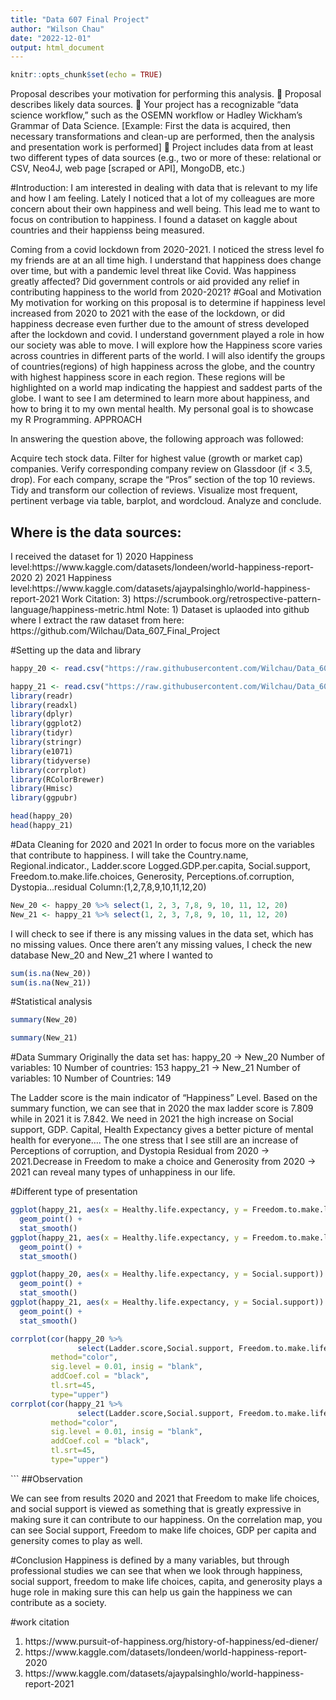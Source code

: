 ```yaml
---
title: "Data 607 Final Project"
author: "Wilson Chau"
date: "2022-12-01"
output: html_document
---
```


```r
knitr::opts_chunk$set(echo = TRUE)
```


Proposal describes your motivation for performing this analysis.
 Proposal describes likely data sources.
 Your project has a recognizable “data science workflow,” such as the OSEMN workflow or Hadley Wickham’s Grammar
of Data Science. [Example: First the data is acquired, then necessary transformations and clean-up are performed, then
the analysis and presentation work is performed]
 Project includes data from at least two different types of data sources (e.g., two or more of these: relational or CSV,
Neo4J, web page [scraped or API], MongoDB, etc.)

#Introduction:
I am interested in dealing with data that is relevant to my life and how I am feeling. Lately I noticed that a lot of my colleagues are more concern about their own happiness and well being. This lead me to want to focus on contribution to happiness. I found a dataset on kaggle about countries and their happienss being measured.

Coming from a covid lockdown from 2020-2021. I noticed the stress level fo my friends are at an all time high. I understand that happiness does change over time, but with a pandemic level threat like Covid. Was happiness greatly affected? Did government controls or aid provided any relief in contributing happiness to the world from 2020-2021?
#Goal and Motivation
My motivation for working on this proposal is to determine if happiness level increased from 2020 to 2021 with the ease of the lockdown, or did happiness decrease even further due to the amount of stress developed after the lockdown and covid. I understand government played a role in how our society was able to move. I  will explore how the Happiness score varies across countries in different parts of the world. I will also identify the groups of countries(regions) of high happiness across the globe, and the country with highest happiness score in each region. These regions will be highlighted on a world map indicating the happiest and saddest parts of the globe. I want to see I am determined to learn more about happiness, and how to bring it to my own mental health. My personal goal is to showcase my R Programming.
APPROACH

In answering the question above, the following approach was followed:

Acquire tech stock data.
Filter for highest value (growth or market cap) companies.
Verify corresponding company review on Glassdoor (if < 3.5, drop).
For each company, scrape the “Pros” section of the top 10 reviews.
Tidy and transform our collection of reviews.
Visualize most frequent, pertinent verbage via table, barplot, and wordcloud.
Analyze and conclude.

## Where is the data sources:
I received the dataset for 
1) 2020 Happiness level:https://www.kaggle.com/datasets/londeen/world-happiness-report-2020
2) 2021 Happiness level:https://www.kaggle.com/datasets/ajaypalsinghlo/world-happiness-report-2021
Work Citation: 
3) https://scrumbook.org/retrospective-pattern-language/happiness-metric.html
Note:
1) Dataset is uplaoded into github where I extract the raw dataset from here:
https://github.com/Wilchau/Data_607_Final_Project


#Setting up the data and library
```r
happy_20 <- read.csv("https://raw.githubusercontent.com/Wilchau/Data_607_Final_Project/main/world_happiness_report_2020.csv", header=TRUE)

happy_21 <- read.csv("https://raw.githubusercontent.com/Wilchau/Data_607_Final_Project/main/world_happiness_report_2021.csv", header=TRUE)
library(readr)
library(readxl)
library(dplyr)
library(ggplot2)
library(tidyr)
library(stringr)
library(e1071)
library(tidyverse)
library(corrplot)
library(RColorBrewer)
library(Hmisc)
library(ggpubr)
```

```r
head(happy_20)
head(happy_21)
```
#Data Cleaning for 2020 and 2021
In order to focus more on the variables that contribute to happiness. I will take the Country.name, Regional.indicator., Ladder.score Logged.GDP.per.capita, Social.support, Freedom.to.make.life.choices, Generosity, Perceptions.of.corruption, Dystopia...residual
Column:(1,2,7,8,9,10,11,12,20)
```r

New_20 <- happy_20 %>% select(1, 2, 3, 7,8, 9, 10, 11, 12, 20)
New_21 <- happy_21 %>% select(1, 2, 3, 7,8, 9, 10, 11, 12, 20)
```
I will check to see if there is any missing values in the data set, which has no missing values. Once there aren't any missing values, I check the new database New_20 and New_21 where I wanted to 

```r
sum(is.na(New_20))
sum(is.na(New_21))
```
#Statistical analysis 

```r
summary(New_20)
```
```r
summary(New_21)
```
#Data Summary
Originally the data set has:
happy_20 -> New_20
Number of variables: 10
Number of countries: 153
happy_21 -> New_21
Number of variables: 10
Number of Countries: 149

The Ladder score is the main indicator of "Happiness" Level. Based on the summary function, we can see that in 2020 the max ladder score is 7.809 while in 2021 it is 7.842. 
We need in 2021 the high increase on Social support, GDP. Capital, Health Expectancy gives a better picture of mental health for everyone....
The one stress that I see still are an increase of Perceptions of corruption, and Dystopia Residual from 2020 -> 2021.Decrease in Freedom to make a choice and Generosity from 2020 -> 2021 can reveal many types of unhappiness in our life. 

#Different type of presentation

```r
ggplot(happy_21, aes(x = Healthy.life.expectancy, y = Freedom.to.make.life.choices)) +
  geom_point() +
  stat_smooth()
ggplot(happy_21, aes(x = Healthy.life.expectancy, y = Freedom.to.make.life.choices)) +
  geom_point() +
  stat_smooth()
```

```r
ggplot(happy_20, aes(x = Healthy.life.expectancy, y = Social.support)) +
  geom_point() +
  stat_smooth()
ggplot(happy_21, aes(x = Healthy.life.expectancy, y = Social.support)) +
  geom_point() +
  stat_smooth()
```
```r
corrplot(cor(happy_20 %>% 
               select(Ladder.score,Social.support, Freedom.to.make.life.choices,Logged.GDP.per.capita, Generosity)), 
         method="color",  
         sig.level = 0.01, insig = "blank",
         addCoef.col = "black", 
         tl.srt=45, 
         type="upper")
corrplot(cor(happy_21 %>% 
               select(Ladder.score,Social.support, Freedom.to.make.life.choices,Logged.GDP.per.capita, Generosity)), 
         method="color",  
         sig.level = 0.01, insig = "blank",
         addCoef.col = "black", 
         tl.srt=45, 
         type="upper")
```
```
##Observation

We can see from results 2020 and 2021 that Freedom to make life choices, and social support is viewed as something that is greatly expressive in making sure it can contribute to our happiness. On the correlation map, you can see Social support, Freedom to make life choices, GDP per capita and genersity comes to play as well.

#Conclusion 
Happiness is defined by a many variables, but through professional studies we can see that when we look through happiness, social support, freedom to make life choices, capita, and generosity plays a huge role in making sure this can help us gain the happiness we can contribute as a society. 

#work citation

1) https://www.pursuit-of-happiness.org/history-of-happiness/ed-diener/
2) https://www.kaggle.com/datasets/londeen/world-happiness-report-2020
3) https://www.kaggle.com/datasets/ajaypalsinghlo/world-happiness-report-2021


